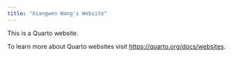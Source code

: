 ```yaml
---
title: "Xiangwen Wang's Website"
---
```


This is a Quarto website.

To learn more about Quarto websites visit <https://quarto.org/docs/websites>.
